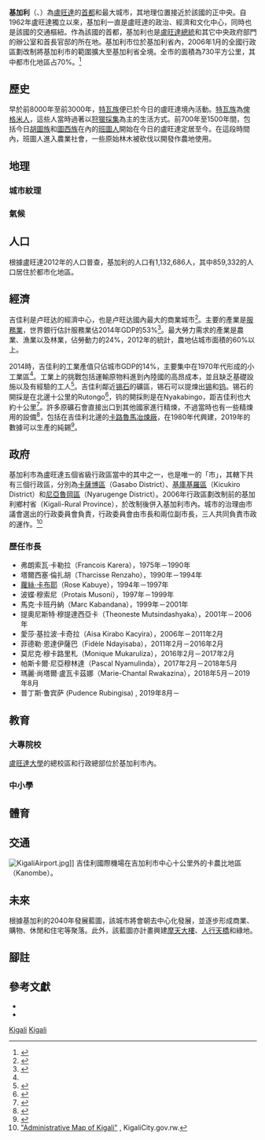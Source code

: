 {{Refimprove|time=2022-02-11T11:59:51+00:00}}{{noteTA	
|T=zh-hans:基加利;zh-hk:基加利;zh-tw:吉佳利;	
|1=zh-hans:基加利;zh-hk:基加利;zh-tw:吉佳利;
|2=zh:卢旺达;zh-hans:卢旺达;zh-hk:盧旺達;zh-tw:盧安達;
}}
{{Infobox settlement  <!-- Infobox starts !-->
| official_name = 基加利
| native_name =Kigali

| settlement_type = [[首都|首都]]
| image_skyline = Kigali2018Cropped.jpg
| imagesize = 300px
| image_caption =
| image_flag = 
| image_seal = 
| nickname = 
| mapsize = 300px
| map_caption = 基加利於盧旺達境內的位置
| pushpin_map = Rwanda
| coordinates = {{coord|1|56|38|S|30|3|34|E|region:RW|display=inline,title}}
| subdivision_type = 國家
| subdivision_name = {{flag|Rwanda}}
| subdivision_type1 = 省級行政區
| subdivision_name1 = 基加利省
| established_title = 建市
| established_date = 1907年
| leader_title = 市長
| leader_name = 瑪麗·尚塔爾·盧瓦卡茲娜
| area_magnitude = 
| area_total_km2 = 730
| elevation_m = 1567
| population_total = 1,132,686
| population_as_of = 2012人口普查
| population_density_km2 = auto
| population_urban = 
| population_metro = 
| population_note = 
| blank_name_sec1 = 行政區<hr /><span style="font-weight: normal; !important">1. [[Gasabo|Gasabo]]<br />2. [[Kicukiro_(district)|Kicukiro]]<br />3. [[Nyarugenge|Nyarugenge]]</span>
| blank_info_sec1 = [[File:Rwanda_KigaliDists.png|right]]
 | blank_name_sec2        = [[Human_Development_Index|HDI]] (2017)
 | blank_info_sec2        = 0.622<ref name="GlobalDataLab">{{Cite web|url=https://hdi.globaldatalab.org/areadata/shdi/|title=Sub-national HDI - Area Database - Global Data Lab|website=hdi.globaldatalab.org|language=en|access-date=2018-09-13|archive-date=2018-09-23|archive-url=https://web.archive.org/web/20180923120638/https://hdi.globaldatalab.org/areadata/shdi/|dead-url=no}}</ref><br/>{{color|#fc0|medium}} 
| website = {{URL|www.kigalicity.gov.rw}}
| unemployment_rate = 
| area_land = 
| area_water = 
| area_metro = 
| timezone = [[中非時間|CAT]]
| utc_offset = +2
| timezone_DST = 
| utc_offset_DST = 
}} <!-- Infobox ends !-->

'''基加利'''（{{lang-rw|Kigali}}、{{IPA-rw|ci.ɡɑ́.ɾi|}}）為[[盧旺達|盧旺達]]的[[首都|首都]]和最大城市，其地理位置接近於該國的正中央。自1962年盧旺達獨立以來，基加利一直是盧旺達的政治、經濟和文化中心，同時也是該國的交通樞紐。作為該國的首都，基加利也是[[盧旺達總統|盧旺達總統]]和其它中央政府部門的辦公室和首長官邸的所在地。基加利市位於基加利省內，2006年1月的全國行政區劃改制將基加利市的範圍擴大至基加利省全境。全市的面積為730平方公里，其中都市化地區占70%。<ref>{{cite web |author=Official Website of Kigali City |title=Kigali at a Glance |url=http://www.kigalicity.gov.rw/spip.php?article2 |accessdate=2019年5月28日 |deadurl=yes |archiveurl=https://web.archive.org/web/20140228100441/http://www.kigalicity.gov.rw/spip.php?article2 |archivedate=2014年2月28日 |language=en }}</ref>

== 歷史 ==
早於前8000年至前3000年，[[特瓦族人|特瓦族]]便已於今日的盧旺達境內活動。[[特瓦族人|特瓦族]]為[[俾格米人|俾格米人]]，這些人當時過著以[[狩獵採集|狩獵採集]]為主的生活方式。前700年至1500年間，包括今日[[胡圖族|胡圖族]]和[[圖西族|圖西族]]在內的[[班圖人|班圖人]]開始在今日的盧旺達定居至今。在這段時間內，班圖人進入農業社會，一些原始林木被砍伐以開發作農地使用。

== 地理 ==
=== 城市紋理 ===
{{Empty section}}

=== 氣候 ===
{{Weather box
|location = 盧旺達基加利市
|single line = Y
|metric first = Y
|Jan high C = 26.9
|Feb high C = 27.4
|Mar high C = 26.9
|Apr high C = 26.2
|May high C = 25.9
|Jun high C = 26.4
|Jul high C = 27.1
|Aug high C = 28.0
|Sep high C = 28.2
|Oct high C = 27.2
|Nov high C = 26.1
|Dec high C = 26.4
|year high C = 
|Jan low C = 15.6
|Feb low C = 15.8
|Mar low C = 15.7
|Apr low C = 16.1
|May low C = 16.2
|Jun low C = 15.3
|Jul low C = 15.0
|Aug low C = 16.0
|Sep low C = 16.0
|Oct low C = 15.9
|Nov low C = 15.5
|Dec low C = 15.6
|year low C = 
|precipitation colour = green
|Jan precipitation mm = 76.9
|Feb precipitation mm = 91.0
|Mar precipitation mm = 114.2
|Apr precipitation mm = 154.2
|May precipitation mm = 88.1
|Jun precipitation mm = 18.6
|Jul precipitation mm = 11.4
|Aug precipitation mm = 31.1
|Sep precipitation mm = 69.6
|Oct precipitation mm = 105.7
|Nov precipitation mm = 112.7
|Dec precipitation mm = 77.4
|year precipitation mm =
|unit precipitation days = 0.1 mm
|Jan precipitation days = 11
|Feb precipitation days = 11
|Mar precipitation days = 15
|Apr precipitation days = 18
|May precipitation days = 13
|Jun precipitation days = 2
|Jul precipitation days = 1
|Aug precipitation days = 4
|Sep precipitation days = 10
|Oct precipitation days = 17
|Nov precipitation days = 17
|Dec precipitation days = 14 
|source 1 = <ref>{{Cite web |url=http://worldweather.wmo.int/en/city.html?cityId=254 |title=世界氣象組織 |access-date=2019-05-28 |archive-date=2021-01-20 |archive-url=https://web.archive.org/web/20210120015551/https://worldweather.wmo.int/en/city.html?cityId=254 |dead-url=no }}</ref>
}}

== 人口 ==
根據盧旺達2012年的人口普查，基加利的人口有1,132,686人，其中859,332的人口居住於都市化地區。{{sfn|NISR|2012a|p=10}}

== 經濟 ==
吉佳利是卢旺达的經濟中心，也是卢旺达國內最大的商業城市<ref>{{Cite web |url=https://www.un.org/africarenewal/magazine/april-2016/kigali-sparkles-hills |first=Busani |last=Bafana |accessdate=11 May 2020 |title=Kigali sparkles on the hills |work=Africa Renewal |archive-date=2021-02-26 |archive-url=https://web.archive.org/web/20210226154815/http://www.un.org/africarenewal/magazine/april-2016/kigali-sparkles-hills |dead-url=no }}</ref>。主要的產業是[[服務業|服務業]]，世界銀行估計服務業佔2014年GDP的53%<ref name="ReshapingUrbanization">{{cite web |last1=Bundervoet |first1=Tom |last2=Parby |first2=Jonas Ingemann |last3=Nakamura |first3=Shohei |last4=Choi |first4=Narae |url=http://documents.worldbank.org/curated/en/875101513836698339/pdf/122174-WP-P157637-PUBLIC-Note-1-Rwanda-Urbanization-12-07-17-rev2.pdf |page=18 |title=Reshaping urbanization in Rwanda : economic and spatial trends and proposals – note 1 : urbanization and the evolution of Rwanda's urban landscape |publisher=World Bank Group |date=December 2017 |access-date=2020-10-23 |archive-date=2019-11-26 |archive-url=https://web.archive.org/web/20191126124400/http://documents.worldbank.org/curated/en/875101513836698339/pdf/122174-WP-P157637-PUBLIC-Note-1-Rwanda-Urbanization-12-07-17-rev2.pdf |dead-url=no }}</ref>。最大勞力需求的產業是農業、漁業以及林業，佔勞動力的24%{{sfn|REMA|2013|p=30}}，2012年的統計，農地佔城市面積的60%以上{{sfn|REMA|2013|p=7}}。

2014時，吉佳利的工業產值只佔城市GDP的14%，主要集中在1970年代形成的小工業區<ref name="ReshapingUrbanization"/>。工業上的挑戰包括運輸原物料進到內陸國的高昂成本，並且缺乏基礎設施以及有經驗的工人<ref name="FT">{{cite news |url=https://www.ft.com/content/4fd23ff8-ded6-11e4-b9ec-00144feab7de |work=Financial Times |first=Katrina |last=Manson |title=Businesses relocate to Rwanda's new Special Economic Zone |date=24 April 2015 |accessdate=30 April 2020 |archive-date=2020-11-19 |archive-url=https://web.archive.org/web/20201119113701/https://www.ft.com/content/4fd23ff8-ded6-11e4-b9ec-00144feab7de |dead-url=no }}</ref>。吉佳利鄰近[[锡石|锡石]]的礦區，锡石可以提煉出[[锡|锡]]和[[钨|钨]]。锡石的開採是在北邊十公里的Rutongo<ref>{{cite web |title=Cassiterite from Nyamiumba Mine, Rutongo area, Kigali City Province, Rwanda |accessdate=11 May 2020 |work=<!-- 沒有連結 -->[[Mindat.org|Mindat.org]] |url=https://www.mindat.org/locentry-687173.html |archive-date=2020-08-03 |archive-url=https://web.archive.org/web/20200803082139/https://www.mindat.org/locentry-687173.html |dead-url=no }}</ref>，钨的開採則是在Nyakabingo，距吉佳利也大約十公里<ref>{{cite web |accessdate=11 May 2020 |work=MinDat.org |title=Nyakabingo Mine, Kigali, Kigali City Province, Rwanda |url=https://www.mindat.org/loc-636.html |archive-date=2020-08-02 |archive-url=https://web.archive.org/web/20200802214258/https://www.mindat.org/loc-636.html |dead-url=no }}</ref>。許多原礦石會直接出口到其他國家進行精煉，不過當時也有一些精煉用的設備<ref>{{cite news |url=http://rwandatoday.africa/business/Despite-pressure--govt-will-not-ban-raw-mineral-exports/4383192-4824338-vnnyk2z/index.html |work=Rwanda Today |first=Kabona |last=Esiara |title=Despite pressure, govt will not ban raw mineral exports |date=28 October 2018 |accessdate=1 May 2020 |archive-date=2021-07-27 |archive-url=https://web.archive.org/web/20210727090106/https://rwandatoday.africa/business/Despite-pressure--govt-will-not-ban-raw-mineral-exports/4383192-4824338-vnnyk2z/index.html |dead-url=no }}</ref>，包括在吉佳利北邊的[[卡路魯馬冶煉廠|卡路魯馬冶煉廠]]，在1980年代興建，2019年的數據可以生產{{convert|1800|tonnes|LT ST}}的純錫<ref>{{cite news |url=https://www.miningreview.com/event-news/luma-holding-investing-in-a-rwandan-smelter/ |work=Mining Review Africa |date=26 September 2019 |accessdate=1 May 2020 |title=Investing in a smelter in Rwanda |archive-date=2020-11-19 |archive-url=https://web.archive.org/web/20201119112813/https://www.miningreview.com/event-news/luma-holding-investing-in-a-rwandan-smelter/ |dead-url=no }}</ref>。

== 政府 ==
基加利市為盧旺達五個省級行政區當中的其中之一，也是唯一的「市」，其轄下共有三個行政區，分別為[[卡薩博區|卡薩博區]]（Gasabo District）、[[基庫基羅區|基庫基羅區]]（Kicukiro District）和[[尼亞魯岡區|尼亞魯岡區]]（Nyarugenge District）。2006年行政區劃改制前的基加利鄉村省（Kigali-Rural Province），於改制後併入基加利市內。城市的治理由市議會選出的行政委員會負責，行政委員會由市長和兩位副市長，三人共同負責市政的運作。<ref>[http://www.kigalicity.gov.rw/spip.php?article117 "Administrative Map of Kigali"] {{Wayback|url=http://www.kigalicity.gov.rw/spip.php?article117 |date=20111004212231 }}, KigaliCity.gov.rw.</ref>

=== 歷任市長 ===
* 弗朗索瓦·卡勒拉（Francois Karera），1975年－1990年
* 塔爾西塞·倫扎胡（Tharcisse Renzaho），1990年－1994年
* [[蘿絲⋅卡布耶|蘿絲⋅卡布耶]]（Rose Kabuye），1994年－1997年
* 波蝶·穆索尼（Protais Musoni），1997年－1999年
* 馬克·卡班丹納（Marc Kabandana），1999年－2001年
* 提奧尼斯特·穆提達西亞卡（Theoneste Mutsindashyaka），2001年－2006年
* 愛莎·基拉波·卡奇拉（Aisa Kirabo Kacyira），2006年－2011年2月
* 菲德勒·恩達伊薩巴（Fidèle Ndayisaba），2011年2月－2016年2月
* 莫尼克·穆卡路里札（Monique Mukaruliza），2016年2月－2017年2月
* 帕斯卡爾·尼亞穆林達（Pascal Nyamulinda），2017年2月－2018年5月
* 瑪麗·尚塔爾·盧瓦卡茲娜（Marie-Chantal Rwakazina），2018年5月－2019年8月
* 普丁斯·鲁宾萨 (Pudence Rubingisa) , 2019年8月－

== 教育 ==
=== 大專院校 ===
[[盧旺達大學|盧旺達大學]]的總校區和行政總部位於基加利市內。

=== 中小學 ===
{{Empty section}}

== 體育 ==
{{Empty section}}

== 交通 ==
[[File:KigaliAirport.jpg|left]]]]
吉佳利國際機場在吉加利市中心十公里外的卡農比地區（Kanombe）。

== 未來 ==
根據基加利的2040年發展藍圖，該城市將會朝去中心化發展，並逐步形成商業、購物、休閒和住宅等聚落。此外，該藍圖亦計畫興建[[摩天大樓|摩天大樓]]、[[人行天橋|人行天橋]]和綠地。

== 腳註 ==
{{reflist}}
== 參考文獻 ==
* {{cite web |author=National Institute of Statistics of Rwanda (NISR) |year=2012a |title=Population size, structure and distribution |url=http://statistics.gov.rw/file/2907/download?token=i09m0Bly |accessdate=1 June 2018 |ref={{sfnref|NISR|2012a}} |archive-date=2020-11-19 |archive-url=https://web.archive.org/web/20201119112823/http://statistics.gov.rw/file/2907/download?token=i09m0Bly |dead-url=no }}
* {{cite web |author=Rwanda Environment Management Authority (REMA) |year=2013 |title=Kigali: State of Environment and Outlook Report 2013 |url=https://na.unep.net/siouxfalls/publications/Kigali_SOE.pdf |accessdate=15 May 2018 |ref={{sfnref|REMA|2013}} |archive-date=2021-02-08 |archive-url=https://web.archive.org/web/20210208171438/https://na.unep.net/siouxfalls/publications/Kigali_SOE.pdf |dead-url=no }}

{{非洲各國首都}}
{{英联邦成员国首都}}

{{Authority control}}
[[Category:盧旺達城市|Kigali]]
[[Category:非洲首都|Kigali]]